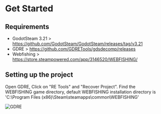 
# Get Started
## Requirements
- GodotSteam 3.21 > https://github.com/GodotSteam/GodotSteam/releases/tag/v3.21
- GDRE > https://github.com/GDRETools/gdsdecomp/releases
- Webfishing > https://store.steampowered.com/app/3146520/WEBFISHING/

## Setting up the project

Open GDRE, Click on "RE Tools" and "Recover Project".
Find the WEBFISHING game directory, default WEBFISHING installation directory is 'C:\Program Files (x86)\Steam\steamapps\common\WEBFISHING'

<Image src="https://raw.githubusercontent.com/iamkikin-off/documentation-starter-kit/refs/heads/main/.github/Guides/GDRE_01.png" alt="GDRE" width={400} height={415} />

